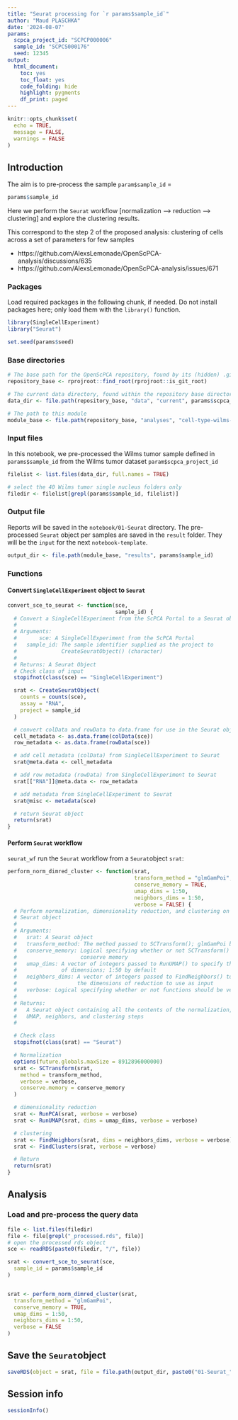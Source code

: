 ```yaml
---
title: "Seurat processing for `r params$sample_id`"
author: "Maud PLASCHKA"
date: '2024-08-07'
params:
  scpca_project_id: "SCPCP000006"
  sample_id: "SCPCS000176"
  seed: 12345
output: 
  html_document: 
    toc: yes
    toc_float: yes
    code_folding: hide
    highlight: pygments
    df_print: paged
---
```


```r
knitr::opts_chunk$set(
  echo = TRUE,
  message = FALSE,
  warnings = FALSE
)
```


## Introduction

The aim is to pre-process the sample `param$sample_id` = 

```r
params$sample_id
```

Here we perform the `Seurat` workflow [normalization --> reduction --> clustering] and explore the clustering results. 

This correspond to the step 2 of the proposed analysis: clustering of cells across a set of parameters for few samples

- https://github.com/AlexsLemonade/OpenScPCA-analysis/discussions/635
- https://github.com/AlexsLemonade/OpenScPCA-analysis/issues/671



### Packages

Load required packages in the following chunk, if needed.
Do not install packages here; only load them with the `library()` function.

```r
library(SingleCellExperiment)
library("Seurat")

set.seed(params$seed)
```


### Base directories

```r
# The base path for the OpenScPCA repository, found by its (hidden) .git directory
repository_base <- rprojroot::find_root(rprojroot::is_git_root)

# The current data directory, found within the repository base directory
data_dir <- file.path(repository_base, "data", "current", params$scpca_project_id)

# The path to this module
module_base <- file.path(repository_base, "analyses", "cell-type-wilms-tumor-06")
```


### Input files


In this notebook, we pre-processed the Wilms tumor sample defined in `params$sample_id` from the Wilms tumor dataset `param$scpca_project_id` 

```r
filelist <- list.files(data_dir, full.names = TRUE)

# select the 40 Wilms tumor single nucleus folders only
filedir <- filelist[grepl(params$sample_id, filelist)]
```

### Output file

Reports will be saved in the `notebook/01-Seurat` directory. 
The pre-processed `Seurat` object per samples are saved in the `result` folder.
They will be the `input` for the next `notebook-template`.
```r
output_dir <- file.path(module_base, "results", params$sample_id)
```

### Functions

#### Convert `SingleCellExperiment` object to `Seurat`

```r
convert_sce_to_seurat <- function(sce,
                                  sample_id) {
  # Convert a SingleCellExperiment from the ScPCA Portal to a Seurat object
  #
  # Arguments:
  # 	  sce: A SingleCellExperiment from the ScPCA Portal
  #   sample_id: The sample identifier supplied as the project to
  #              CreateSeuratObject() (character)
  #
  # Returns: A Seurat Object
  # Check class of input
  stopifnot(class(sce) == "SingleCellExperiment")

  srat <- CreateSeuratObject(
    counts = counts(sce),
    assay = "RNA",
    project = sample_id
  )

  # convert colData and rowData to data.frame for use in the Seurat object
  cell_metadata <- as.data.frame(colData(sce))
  row_metadata <- as.data.frame(rowData(sce))

  # add cell metadata (colData) from SingleCellExperiment to Seurat
  srat@meta.data <- cell_metadata

  # add row metadata (rowData) from SingleCellExperiment to Seurat
  srat[["RNA"]]@meta.data <- row_metadata

  # add metadata from SingleCellExperiment to Seurat
  srat@misc <- metadata(sce)

  # return Seurat object
  return(srat)
}
```

#### Perform `Seurat` workflow

`seurat_wf` run the `Seurat` workflow from a `Seurat`object `srat`:

```r
perform_norm_dimred_cluster <- function(srat,
                                        transform_method = "glmGamPoi",
                                        conserve_memory = TRUE,
                                        umap_dims = 1:50,
                                        neighbors_dims = 1:50,
                                        verbose = FALSE) {
  # Perform normalization, dimensionality reduction, and clustering on a
  # Seurat object
  #
  # Arguments:
  #   srat: A Seurat object
  #   transform_method: The method passed to SCTransform(); glmGamPoi by default
  #   conserve_memory: Logical specifying whether or not SCTransform() should
  #                    conserve memory
  #   umap_dims: A vector of integers passed to RunUMAP() to specify the number
  #              of dimensions; 1:50 by default
  #   neighbors_dims: A vector of integers passed to FindNeighbors() to specify
  #                   the dimensions of reduction to use as input
  #   verbose: Logical specifying whether or not functions should be verbose
  #
  # Returns:
  #   A Seurat object containing all the contents of the normalization, PCA,
  #   UMAP, neighbors, and clustering steps
  #

  # Check class
  stopifnot(class(srat) == "Seurat")

  # Normalization
  options(future.globals.maxSize = 8912896000000)
  srat <- SCTransform(srat,
    method = transform_method,
    verbose = verbose,
    conserve.memory = conserve_memory
  )

  # dimensionality reduction
  srat <- RunPCA(srat, verbose = verbose)
  srat <- RunUMAP(srat, dims = umap_dims, verbose = verbose)

  # clustering
  srat <- FindNeighbors(srat, dims = neighbors_dims, verbose = verbose)
  srat <- FindClusters(srat, verbose = verbose)

  # Return
  return(srat)
}
```

## Analysis 

### Load and pre-process the query data

```r
file <- list.files(filedir)
file <- file[grepl("_processed.rds", file)]
# open the processed rds object
sce <- readRDS(paste0(filedir, "/", file))
```

```r
srat <- convert_sce_to_seurat(sce,
  sample_id = params$sample_id
)


srat <- perform_norm_dimred_cluster(srat,
  transform_method = "glmGamPoi",
  conserve_memory = TRUE,
  umap_dims = 1:50,
  neighbors_dims = 1:50,
  verbose = FALSE
)
```

## Save the `Seurat`object

```r
saveRDS(object = srat, file = file.path(output_dir, paste0("01-Seurat_", params$sample_id, ".Rds")))
```

## Session info

```r
sessionInfo()
```


